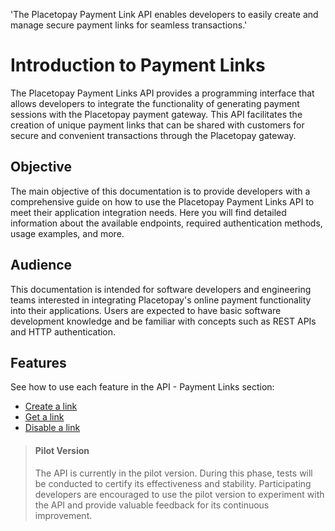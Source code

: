 
  'The Placetopay Payment Link API enables developers to easily create and manage secure payment links for seamless transactions.'

<HeroPattern />

# Introduction to Payment Links

The Placetopay Payment Links API provides a programming interface that allows developers to integrate the functionality of generating payment sessions with the Placetopay payment gateway. This API facilitates the creation of unique payment links that can be shared with customers for secure and convenient transactions through the Placetopay gateway.

## Objective
The main objective of this documentation is to provide developers with a comprehensive guide on how to use the Placetopay Payment Links API to meet their application integration needs. Here you will find detailed information about the available endpoints, required authentication methods, usage examples, and more.

## Audience
This documentation is intended for software developers and engineering teams interested in integrating Placetopay's online payment functionality into their applications. Users are expected to have basic software development knowledge and be familiar with concepts such as REST APIs and HTTP authentication.

## Features
See how to use each feature in the API - Payment Links section:


- [Create a link](/en/payment-links/api/reference/payment-links#create-a-link)
- [Get a link](/en/payment-links/api/reference/payment-links#get-a-link)
- [Disable a link](/en/payment-links/api/reference/payment-links#disable-a-link) 

> #### Pilot Version
>
> The API is currently in the pilot version. During this phase, tests will be conducted to certify its effectiveness and stability. Participating developers are encouraged to use the pilot version to experiment with the API and provide valuable feedback for its continuous improvement.
